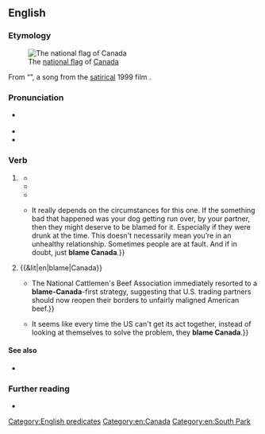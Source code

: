 ==English==
{{was wotd|2017|July|1}}

===Etymology===
[[File:Flag-of-canada-flying.jpg|thumb|The [[w:Flag of Canada|national flag]] of [[Canada]]]]

From “{{w|Blame Canada}}”, a song from the [[satirical]] 1999 film ''{{w|South Park: Bigger, Longer & Uncut}}''.

===Pronunciation===
* {{a|RP|GA}} {{IPA|en|/bleɪm ˈkænədə/}}
* {{audio|en|en-au-blame Canada.ogg|Audio (AU)}}
* {{hyphenation|en|blame Can|a|da}}

===Verb===
{{en-verb|*}}

# {{lb|en|US|idiomatic|jocular}} {{non-gloss definition|A [[catch phrase]] for [[shift#Verb|shifting]] [[attention]] away from a [[problem]] or [[serious]] [[social]] [[issue]] by [[humorously]] laying [[responsibility]] on [[Canada]].}} {{defdate|from c. 1999.}}
#* {{quote-book|en|author=[[w:Mockingbird Foundation|The Mockingbird Foundation]], comp.|title=The {{w|Phish}} Companion: A Guide to the Band and Their Music|edition=2nd|location=San Francisco, Calif.|publisher=[[w:Hal Leonard Corporation|Backbeat Books]]|year=2004|page=113|isbn=978-0-87930-799-8|passage=So, if you don't like this performance, '''blame Canada'''!}}
#* {{quote-journal|en|author=Lewis Lazare|title=Ads are ‘sno’ big deal; Reebok spot gives Bears chance to sparkle|newspaper={{w|Chicago Sun-Times}}|date=14 November 2007|passage=We surely can't '''blame Canada'''. [[w:Nike, Inc.|Nike]], we suspect, is where we must point the finger for what has become the somewhat too familiar norm in television advertising put forth by major global sporting goods brands. As we all know by now, it was Nike and the agency's longtime marketing partner {{w|Wieden+Kennedy}} in Portland, Ore., that became famous for delivering a steady stream of soft-sell advertising that sold mood, atmosphere and brand image with minimal reference to the actual goods a particular television commercial might have been created to push.}}
#* {{quote-web|en|author=“hopefulmom11”|title=Blame Canada?|url=http://www.whattoexpect.com/forums/hot-topics-1/topic/blame-canada.html|archiveurl=https://web.archive.org/web/20151001234844/http://www.whattoexpect.com/forums/hot-topics-1/topic/blame-canada.html|archivedate=1 October 2015|work=What to Expect: Pregnancy and Parenting, Every Step of the Way|date=22 April 2013|passage=Basically, instead of blaming the U.S. government or society or poor parenting for the way our children behave (poorly), we'll just '''blame Canada'''. Everything is Canada's fault.}}
#* {{quote-web|en|author=Siobhan Smith|title=9 things couples in healthy relationships probably do&nbsp;– and it’s OK|url=http://www.wow247.co.uk/2015/10/09/9-things-couples-in-healthy-relationships-probably-do-and-its-ok/|archiveurl=https://web.archive.org/web/20151114204655/http://www.wow247.co.uk/2015/10/09/9-things-couples-in-healthy-relationships-probably-do-and-its-ok/|archivedate=14 November 2015|work=WOW247|date=9 October 2015|passage=Blame their partner for something bad that happened {{...}} It really depends on the circumstances for this one. If the something bad that happened was your dog getting run over, by your partner, then they might deserve to be blamed for it. Especially if they were drunk at the time. This doesn't necessarily mean you’re in an unhealthy relationship. Sometimes people are at fault. And if in doubt, just '''blame Canada'''.}}
# {{&lit|en|blame|Canada}}
#* {{quote-book|en|author=Howard F. Lyman|authorlink=Howard Lyman|author2=Glen Merzer|author3=Joanna Samorow-Merzer|chapter=Is Mad Cow here to Stay?|title=No More Bull!: The Mad Cowboy Targets America's Worst Enemy, Our Diet|location=New York, N.Y.|publisher=[[w:Charles Scribner's Sons|Scribner]]|year=2005|pages=22–23|isbn=978-0-7432-8698-5|passage=A few days after the sick Holstein was identified, Dr. DeHaven announced that the cow had been part of a herd of seventy-four cattle shipped from Alberta, Canada, more than two years earlier. {{...}} The National Cattlemen's Beef Association immediately resorted to a '''blame-Canada'''-first strategy, suggesting that U.S. trading partners should now reopen their borders to unfairly maligned American beef.}}
#* {{quote-book|en|author=Jeff Rose-Martland|title=Game Misconduct|location=[Raleigh, N.C.]|publisher=[[w:Lulu (company)|Lulu]]|year=2009|page=83|isbn=978-0-557-09236-9|passage=So even if we were letting these people into Canada, and I'm not saying that's true, shouldn't the Yanks be keeping them out of the US anyway? {{...}} It seems like every time the US can't get its act together, instead of looking at themselves to solve the problem, they '''blame Canada'''.}}

====See also====
* {{l|en|scapegoat}}

===Further reading===
* {{pedia|Blame Canada|“Blame Canada” (song)}}

[[Category:English predicates]]
[[Category:en:Canada]]
[[Category:en:South Park]]